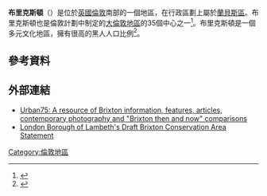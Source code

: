{{Infobox UK place
|country                   = 英格蘭
|region                    = 大倫敦
|population                =
|official_name             = Brixton
|latitude                  = 51.463
|longitude                 = -0.106
|london_borough            = Lambeth
|constituency_westminster  = [[Streatham_(UK_Parliament_constituency)|Streatham]]
|constituency_westminster1 = [[Vauxhall_(UK_Parliament_constituency)|Vauxhall]]
|constituency_westminster2 = [[Dulwich_and_West_Norwood_(UK_Parliament_constituency)|Dulwich & West Norwood]]
|post_town                 = LONDON
|postcode_area             = SE
|postcode_district         = SE5
|postcode_area1            = SW
|postcode_district1        = SW2
|postcode_area2            = SW
|postcode_district2        = SW9
|dial_code                 = 020
|os_grid_reference         = TQ315755
|london_distance           =
|static_image              = [[File:Lambeth_Town_Hall.jpg|240px]]
|static_image_caption      = Lambeth市政廳
|charingX_distance_mi       = 3.8
|charingX_distance_km       = 
|charingX_direction         = NNW
}}
'''布里克斯頓'''（{{lang-en|Brixton}}）是位於[[英國|英國]][[倫敦|倫敦]]南部的一個地區，在行政區劃上屬於[[蘭貝斯區|蘭貝斯區]]。布里克斯頓也是倫敦計劃中制定的[[大倫敦地區|大倫敦地區]]的35個中心之一<ref name=london_plan_f08>{{cite web|url=http://www.london.gov.uk/thelondonplan/docs/londonplan08.pdf |author=[[Mayor_of_London|Mayor of London]] |publisher=[[Greater_London_Authority|Greater London Authority]] |title=London Plan (Consolidated with Alterations since 2004) |date=February 2008 |deadurl=yes |archiveurl=https://web.archive.org/web/20100602000714/http://www.london.gov.uk/thelondonplan/docs/londonplan08.pdf |archivedate=2010-06-02 }}</ref>。布里克斯頓是一個多元文化地區，擁有很高的黑人人口比例<ref name=autogenerated8>{{cite web |url=http://www.myvillage.com/brixton/fe-community_history-of-brixton.htm |title=History of Brixton |publisher=Myvillage.com |access-date=2015-03-19 |archive-url=https://web.archive.org/web/20080206115310/http://www.myvillage.com/brixton/fe-community_history-of-brixton.htm |archive-date=2008-02-06 |dead-url=yes }}</ref>。

==參考資料==
{{Reflist}}

==外部連結==
{{Commons category|Brixton, London district}}
* [http://www.urban75.org/brixton/index.html Urban75: A resource of Brixton information, features, articles, contemporary photography and "Brixton then and now" comparisons] {{Wayback|url=http://www.urban75.org/brixton/index.html |date=20150408020257 }}
* [https://web.archive.org/web/20120305095444/http://www.lambeth.gov.uk/NR/rdonlyres/F12576B4-1ED3-4652-AA4A-99928898EAF2/0/BrixtonCADraftStatement0409.pdf London Borough of Lambeth's Draft Brixton Conservation Area Statement]
{{倫敦地區}}

[[Category:倫敦地區|Category:倫敦地區]]